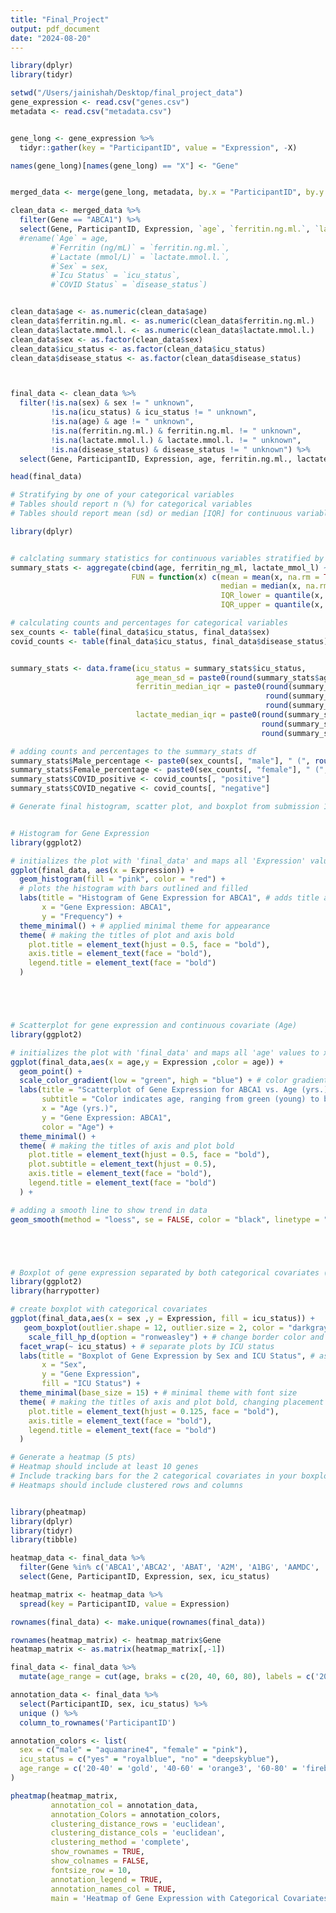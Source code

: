 ```yaml
---
title: "Final_Project"
output: pdf_document
date: "2024-08-20"
---
```

```r

library(dplyr)
library(tidyr)

setwd("/Users/jainishah/Desktop/final_project_data")
gene_expression <- read.csv("genes.csv")
metadata <- read.csv("metadata.csv")


gene_long <- gene_expression %>%
  tidyr::gather(key = "ParticipantID", value = "Expression", -X)

names(gene_long)[names(gene_long) == "X"] <- "Gene"


merged_data <- merge(gene_long, metadata, by.x = "ParticipantID", by.y = "participant_id")

clean_data <- merged_data %>%
  filter(Gene == "ABCA1") %>%
  select(Gene, ParticipantID, Expression, `age`, `ferritin.ng.ml.`, `lactate.mmol.l.`, `sex`, `icu_status`, `disease_status`)
  #rename(`Age` = age,
         #`Ferritin (ng/mL)` = `ferritin.ng.ml.`, 
         #`Lactate (mmol/L)` = `lactate.mmol.l.`, 
         #`Sex` = sex, 
         #`Icu Status` = `icu_status`, 
         #`COVID Status` = `disease_status`)


clean_data$age <- as.numeric(clean_data$age)
clean_data$ferritin.ng.ml. <- as.numeric(clean_data$ferritin.ng.ml.)
clean_data$lactate.mmol.l. <- as.numeric(clean_data$lactate.mmol.l.)
clean_data$sex <- as.factor(clean_data$sex)
clean_data$icu_status <- as.factor(clean_data$icu_status)
clean_data$disease_status <- as.factor(clean_data$disease_status)



final_data <- clean_data %>%
  filter(!is.na(sex) & sex != " unknown",
         !is.na(icu_status) & icu_status != " unknown",
         !is.na(age) & age != " unknown",
         !is.na(ferritin.ng.ml.) & ferritin.ng.ml. != " unknown",
         !is.na(lactate.mmol.l.) & lactate.mmol.l. != " unknown",
         !is.na(disease_status) & disease_status != " unknown") %>%
  select(Gene, ParticipantID, Expression, age, ferritin.ng.ml., lactate.mmol.l., sex, icu_status, disease_status)

head(final_data)

```

```r
# Stratifying by one of your categorical variables
# Tables should report n (%) for categorical variables 
# Tables should report mean (sd) or median [IQR] for continuous variables

library(dplyr)


# calclating summary statistics for continuous variables stratified by ICU status
summary_stats <- aggregate(cbind(age, ferritin_ng_ml, lactate_mmol_l) ~ icu_status, data = final_data, 
                           FUN = function(x) c(mean = mean(x, na.rm = TRUE), sd = sd(x, na.rm = TRUE), 
                                               median = median(x, na.rm = TRUE), 
                                               IQR_lower = quantile(x, 0.25, na.rm = TRUE), 
                                               IQR_upper = quantile(x, 0.75, na.rm = TRUE)))

# calculating counts and percentages for categorical variables
sex_counts <- table(final_data$icu_status, final_data$sex)
covid_counts <- table(final_data$icu_status, final_data$disease_status)


summary_stats <- data.frame(icu_status = summary_stats$icu_status,
                            age_mean_sd = paste0(round(summary_stats$age[, "mean"], 2), " (", round(summary_stats$age[, "sd"], 2), ")"),
                            ferritin_median_iqr = paste0(round(summary_stats$ferritin_ng_ml[, "median"], 2), " [", 
                                                         round(summary_stats$ferritin_ng_ml[, "IQR_lower"], 2), "-", 
                                                         round(summary_stats$ferritin_ng_ml[, "IQR_upper"], 2), "]"),
                            lactate_median_iqr = paste0(round(summary_stats$lactate_mmol_l[, "median"], 2), " [", 
                                                        round(summary_stats$lactate_mmol_l[, "IQR_lower"], 2), "-", 
                                                        round(summary_stats$lactate_mmol_l[, "IQR_upper"], 2), "]"))

# adding counts and percentages to the summary_stats df
summary_stats$Male_percentage <- paste0(sex_counts[, "male"], " (", round(100 * sex_counts[, "male"] / rowSums(sex_counts), 2), "%)")
summary_stats$Female_percentage <- paste0(sex_counts[, "female"], " (", round(100 * sex_counts[, "female"] / rowSums(sex_counts), 2), "%)")
summary_stats$COVID_positive <- covid_counts[, "positive"]
summary_stats$COVID_negative <- covid_counts[, "negative"]


```



```r
# Generate final histogram, scatter plot, and boxplot from submission 1 (i.e. only for your first gene of interest) incorporating all feedback from your presentations 


# Histogram for Gene Expression
library(ggplot2)

# initializes the plot with 'final_data' and maps all 'Expression' values to the x-axis
ggplot(final_data, aes(x = Expression)) + 
  geom_histogram(fill = "pink", color = "red") +
  # plots the histogram with bars outlined and filled
  labs(title = "Histogram of Gene Expression for ABCA1", # adds title and axis labels
       x = "Gene Expression: ABCA1",
       y = "Frequency") + 
  theme_minimal() + # applied minimal theme for appearance 
  theme( # making the titles of plot and axis bold
    plot.title = element_text(hjust = 0.5, face = "bold"),
    axis.title = element_text(face = "bold"),
    legend.title = element_text(face = "bold")
  )





# Scatterplot for gene expression and continuous covariate (Age)
library(ggplot2)

# initializes the plot with 'final_data' and maps all 'age' values to x-axis 'Expression' values to the y-axis
ggplot(final_data,aes(x = age,y = Expression ,color = age)) + 
  geom_point() + 
  scale_color_gradient(low = "green", high = "blue") + # color gradient for age 
  labs(title = "Scatterplot of Gene Expression for ABCA1 vs. Age (yrs.)", # title for plot and axis 
       subtitle = "Color indicates age, ranging from green (young) to blue (old)",
       x = "Age (yrs.)",
       y = "Gene Expression: ABCA1",
       color = "Age") + 
  theme_minimal() +
  theme( # making the titles of axis and plot bold 
    plot.title = element_text(hjust = 0.5, face = "bold"),
    plot.subtitle = element_text(hjust = 0.5), 
    axis.title = element_text(face = "bold"),
    legend.title = element_text(face = "bold")
  ) +

# adding a smooth line to show trend in data 
geom_smooth(method = "loess", se = FALSE, color = "black", linetype = "dashed")





# Boxplot of gene expression separated by both categorical covariates (Sex and ICU Status)
library(ggplot2)
library(harrypotter)

# create boxplot with categorical covariates 
ggplot(final_data,aes(x = sex ,y = Expression, fill = icu_status)) +
   geom_boxplot(outlier.shape = 12, outlier.size = 2, color = "darkgray", lwd = 0.8, alpha = 0.7) + 
    scale_fill_hp_d(option = "ronweasley") + # change border color and box details 
  facet_wrap(~ icu_status) + # separate plots by ICU status
  labs(title = "Boxplot of Gene Expression by Sex and ICU Status", # assigned titles for axis and plot 
       x = "Sex",
       y = "Gene Expression",
       fill = "ICU Status") + 
  theme_minimal(base_size = 15) + # minimal theme with font size 
  theme( # making the titles of axis and plot bold, changing placement of titles 
    plot.title = element_text(hjust = 0.125, face = "bold"),
    axis.title = element_text(face = "bold"),
    legend.title = element_text(face = "bold")
  ) 
```


```r
# Generate a heatmap (5 pts)
# Heatmap should include at least 10 genes
# Include tracking bars for the 2 categorical covariates in your boxplot
# Heatmaps should include clustered rows and columns 


library(pheatmap)
library(dplyr)
library(tidyr)
library(tibble)

heatmap_data <- final_data %>%
  filter(Gene %in% c('ABCA1','ABCA2', 'ABAT', 'A2M', 'A1BG', 'AAMDC', 'ABCA8','ABCA10','ABCA7','AASS')) %>%
  select(Gene, ParticipantID, Expression, sex, icu_status)

heatmap_matrix <- heatmap_data %>%
  spread(key = ParticipantID, value = Expression)

rownames(final_data) <- make.unique(rownames(final_data))

rownames(heatmap_matrix) <- heatmap_matrix$Gene
heatmap_matrix <- as.matrix(heatmap_matrix[,-1])

final_data <- final_data %>%
  mutate(age_range = cut(age, braks = c(20, 40, 60, 80), labels = c('20-40','40-60','60-80','>80')))

annotation_data <- final_data %>%
  select(ParticipantID, sex, icu_status) %>%
  unique () %>%
  column_to_rownames('ParticipantID')

annotation_colors <- list(
  sex = c("male" = "aquamarine4", "female" = "pink"),
  icu_status = c("yes" = "royalblue", "no" = "deepskyblue"),
  age_range = c('20-40' = 'gold', '40-60' = 'orange3', '60-80' = 'firebrick', '>80' = 'red')
)

pheatmap(heatmap_matrix,
         annotation_col = annotation_data,
         annotation_Colors = annotation_colors,
         clustering_distance_rows = 'euclidean',
         clustering_distance_cols = 'euclidean',
         clustering_method = 'complete',
         show_rownames = TRUE,
         show_colnames = FALSE,
         fontsize_row = 10,
         annotation_legend = TRUE,
         annotation_names_col = TRUE,
         main = 'Heatmap of Gene Expression with Categorical Covariates (Age (yrs.), Sex, ICU Status)')

```


